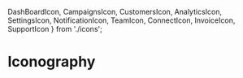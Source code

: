 
  DashBoardIcon,
  CampaignsIcon,
  CustomersIcon,
  AnalyticsIcon,
  SettingsIcon,
  NotificationIcon,
  TeamIcon,
  ConnectIcon,
  InvoiceIcon,
  SupportIcon
} from './icons';

<Meta title="Iconography" />

# Iconography

<IconGallery>
  <IconItem name="Dashboard">
    <DashBoardIcon />
  </IconItem>
  <IconItem name="Campaigns">
    <CampaignsIcon />
  </IconItem>
  <IconItem name="Customers">
    <CustomersIcon />
  </IconItem>
  <IconItem name="Analytics">
    <AnalyticsIcon />
  </IconItem>
  <IconItem name="Notification">
    <NotificationIcon />
  </IconItem>
  <IconItem name="Settings">
    <SettingsIcon />
  </IconItem>
  <IconItem name="Team">
    <TeamIcon />
  </IconItem>
  <IconItem name="Connect">
    <ConnectIcon />
  </IconItem>
  <IconItem name="Invoice">
    <InvoiceIcon />
  </IconItem>
  <IconItem name="Support">
    <SupportIcon />
  </IconItem>
</IconGallery>
